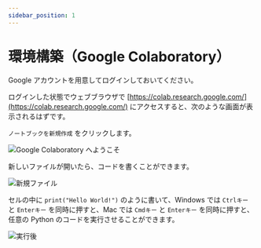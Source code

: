 ```yaml
---
sidebar_position: 1
---
```


# 環境構築（Google Colaboratory）

Google アカウントを用意してログインしておいてください。

ログインした状態でウェブブラウザで [https://colab.research.google.com/](https://colab.research.google.com/) にアクセスすると、次のような画面が表示されるはずです。

`ノートブックを新規作成` をクリックします。

![Google Colaboratory へようこそ](./getting-started.jpg)

新しいファイルが開いたら、コードを書くことができます。

![新規ファイル](./new-file.jpg)

セルの中に `print("Hello World!")` のように書いて、Windows では `Ctrlキー` と `Enterキー` を同時に押すと、Mac では `Cmdキー` と `Enterキー` を同時に押すと、任意の Python のコードを実行させることができます。

![実行後](./run.jpg)
